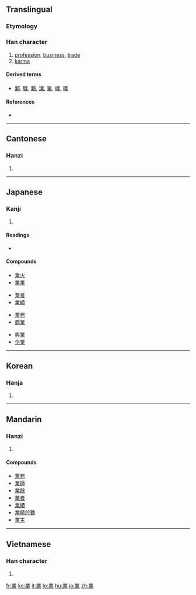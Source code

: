 {{also|菐|业}}
==Translingual==

===Etymology===
{{Han compound|丵|巾|ls=ic}}

===Han character===
{{Han char|rn=75|rad=木|as=09|sn=13|four=3290<sub>4</sub>|canj=廿金廿木 (TCTD)|ids=业 丷 二 木}}

# [[profession]], [[business]], [[trade]]
# [[karma]]

====Derived terms====
* [[鄴]], [[驜]], [[鸈]], [[澲]], [[嶪]], [[嶫]], [[曗]]

====References====
* {{Han ref|kx=0541.050|dkj=15170|dj=0928.140|hdz=21247.070|uh=696D|ud=26989|bh=B77E|bd=46974}}

----

==Cantonese==

===Hanzi===
{{yue-hanzi|jyut=|y=yip6|sim=业}}

# {{defn|Cantonese}}

----

==Japanese==

===Kanji===
{{ja-kanji|grade=3|rs=木09}}

# {{defn|Japanese}}

====Readings====
* {{ja-readings|on=[[ぎょう]] (gyō), [[ごう]] (gō)|kun=[[わざ]] (waza), [[すでに]] (sudeni)}}

====Compounds====
{{top4}}
* [[業火]]
* [[業果]]
{{mid4}}
* [[業者]]
* [[業績]]
{{mid4}}
* [[業務]]
* [[商業]]
{{mid4}}
* [[興業]]
* [[企業]]
{{bottom}}

----

==Korean==

===Hanja===
{{ko-hanja|hangeul=업|eumhun=|rv=eop|mr=ŏp|y=ep}}

# {{defn|Korean}}

----

==Mandarin==

===Hanzi===
{{cmn-hanzi|sim=业|pin=[[yè]] ([[ye4]]), [[zhū]] ([[zhu1]])|wg=yeh<sup>4</sup>, chu<sup>1</sup>}}

# {{defn|Mandarin}}

====Compounds====
* [[業務]]
* [[業師]]
* [[業餘]]
* [[業者]]
* [[業績]]
* [[業精於勤]]
* [[業主]]

----

==Vietnamese==

===Han character===
{{vi-hantu|nghiệp}}

# {{defn|Vietnamese}}

[[fr:業]]
[[ko:業]]
[[it:業]]
[[lo:業]]
[[hu:業]]
[[ja:業]]
[[zh:業]]